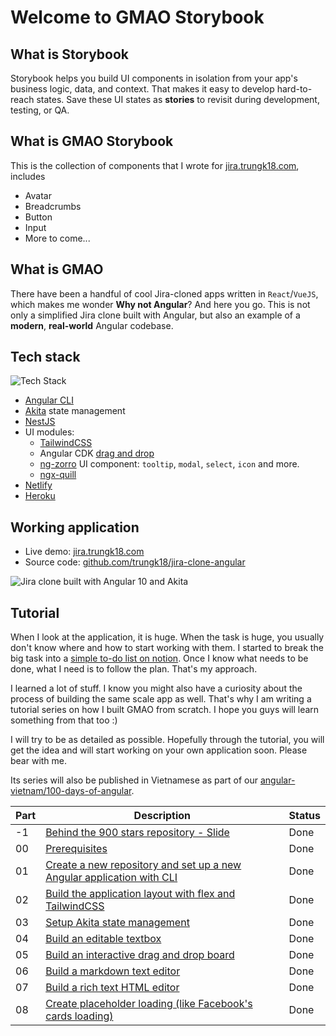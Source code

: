 <Meta title="Introduction" />

# Welcome to GMAO Storybook

## What is Storybook

Storybook helps you build UI components in isolation from your app's business logic, data, and context.
That makes it easy to develop hard-to-reach states. Save these UI states as **stories** to revisit during development, testing, or QA.

## What is GMAO Storybook

This is the collection of components that I wrote for [jira.trungk18.com][jira], includes

- Avatar
- Breadcrumbs
- Button
- Input
- More to come...

## What is GMAO

There have been a handful of cool Jira-cloned apps written in `React`/`VueJS`, which makes me wonder **Why not Angular**? And here you go.
This is not only a simplified Jira clone built with Angular, but also an example of a **modern**, **real-world** Angular codebase.

## Tech stack

![Tech Stack][stack]

- [Angular CLI][cli]
- [Akita][akita] state management
- [NestJS][nestjs]
- UI modules:
  - [TailwindCSS][tailwind]
  - Angular CDK [drag and drop][cdkdrag]
  - [ng-zorro][ng-zorro] UI component: `tooltip`, `modal`, `select`, `icon` and more.
  - [ngx-quill][quill]
- [Netlify][netlify]
- [Heroku][heroku]

[cli]: https://cli.angular.io/
[akita]: https://datorama.github.io/akita/
[nestjs]: https://nestjs.com/
[tailwind]: https://tailwindcss.com/
[cdkdrag]: https://material.angular.io/cdk/drag-drop/overview
[ng-zorro]: https://ng.ant.design/docs/introduce/en
[quill]: https://github.com/KillerCodeMonkey/ngx-quill
[netlify]: https://www.netlify.com/
[heroku]: https://www.heroku.com/

## Working application

- Live demo: [jira.trungk18.com][jira]
- Source code: [github.com/trungk18/jira-clone-angular][source]

![Jira clone built with Angular 10 and Akita][demo]

## Tutorial

When I look at the application, it is huge. When the task is huge, you usually don't know where and how to start working with them. I started to break the big task into a [simple to-do list on notion][todo-list]. Once I know what needs to be done, what I need is to follow the plan. That's my approach.

I learned a lot of stuff. I know you might also have a curiosity about the process of building the same scale app as well. That's why I am writing a tutorial series on how I built GMAO from scratch. I hope you guys will learn something from that too :)

I will try to be as detailed as possible. Hopefully through the tutorial, you will get the idea and will start working on your own application soon. Please bear with me.

Its series will also be published in Vietnamese as part of our [angular-vietnam/100-days-of-angular][100days].

| Part | Description                                                                     | Status |
| ---- | ------------------------------------------------------------------------------- | ------ |
| -1   | [Behind the 900 stars repository - Slide][part-1]                               | Done   |
| 00   | [Prerequisites][part00]                                                         | Done   |
| 01   | [Create a new repository and set up a new Angular application with CLI][part01] | Done   |
| 02   | [Build the application layout with flex and TailwindCSS][part02]                | Done   |
| 03   | [Setup Akita state management][part03]                                          | Done   |
| 04   | [Build an editable textbox][part04]                                             | Done   |
| 05   | [Build an interactive drag and drop board][part05]                              | Done   |
| 06   | [Build a markdown text editor][part06]                                          | Done   |
| 07   | [Build a rich text HTML editor][part07]                                         | Done   |
| 08   | [Create placeholder loading (like Facebook's cards loading)][part08]            | Done   |

[part-1]: https://slides.com/trungvose/behind-the-900-star-repository-jira-clone-angular
[part00]: https://trungk18.com/experience/angular-jira-clone-tutorial-00-prerequisites/
[part01]: https://trungk18.com/experience/angular-jira-clone-tutorial-01-planning-and-set-up/
[part02]: https://trungk18.com/experience/angular-jira-clone-tutorial-02-application-layout-tailwindcss-flex/
[part03]: https://trungk18.com/experience/angular-jira-clone-tutorial-03-akita-state-management/
[part04]: https://trungk18.com/experience/angular-jira-clone-tutorial-04-editable-textbox/
[part05]: https://trungk18.com/experience/angular-jira-clone-tutorial-05-interactive-drag-and-drop-board/
[part06]: https://trungk18.com/experience/angular-jira-clone-tutorial-06-angular-markdown-text-editor/
[part07]: https://trungk18.com/experience/angular-jira-clone-tutorial-07-rich-text-editor/
[part08]: https://trungk18.com/experience/angular-jira-clone-tutorial-08-angular-placeholder-loading/
[todo-list]: https://www.notion.so/trungk18/Tasks-636be5c5c0dd4d8cab30808e4e41facc
[100days]: https://github.com/angular-vietnam/100-days-of-angular
[stack]: https://github.com/trungk18/jira-clone-angular/raw/master/frontend/src/assets/img/jira-clone-tech-stack.png
[demo]: https://github.com/trungk18/jira-clone-angular/raw/master/frontend/src/assets/img/jira-clone-angular-demo-trungk18.gif
[jira]: https://jira.trungk18.com/
[source]: https://github.com/trungk18/jira-clone-angular
